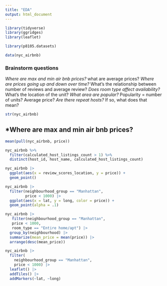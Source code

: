 ```yaml
---
title: "EDA"
output: html_document
---
```


```r
library(tidyverse)
library(ggridges)
library(leaflet)
```


```r
library(p8105.datasets)

data(nyc_airbnb)
```

### Brainstorm questions

*Where are max and min air bnb prices?
  *what are average prices?
*Where are prices going up and down over time?
*What's the relationship between number of reviews and average review?
*Does room type affect availability?
*What's the location of the unit? 
  *What area are popular?
  *Popularity = number of units? Average price?
*Are there repeat hosts?
  *If so, what does that mean? 
  
```r
str(nyc_airbnb)
```

## *Where are max and min air bnb prices?
```r
mean(pull(nyc_airbnb, price))
```

```r
nyc_airbnb %>%
  filter(calculated_host_listings_count > 1) %>%
  distinct(host_id, host_name, calculated_host_listings_count)
```

```r
nyc_airbnb |>
  ggplot(aes(x = review_scores_location, y = price)) +
  geom_point()
```

```r
nyc_airbnb |>
  filter(neighbourhood_group == "Manhattan",
         price < 1000) |>
  ggplot(aes(x = lat, y = long, color = price)) +
  geom_point(alpha = .1)
```

```r
nyc_airbnb |>
   filter(neighbourhood_group == "Manhattan",
   price < 1000,
   room_type == "Entire home/apt") |>
  group_by(neighbourhood) |>
  summarize(mean_price = mean(price)) |>
  arrange(desc(mean_price))
```



```r
nyc_airbnb |>
  filter(
    neighbourhood_group == "Manhattan",
    price < 1000) |>
  leaflet() |>
  addTiles() |>
  addMarkers(~lat, ~long)
  
```

